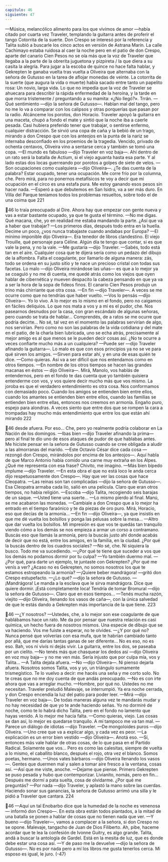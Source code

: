 ```yaml
---
capitulo: 46
siguiente: 47
---
```


—Música, melancólico alimento para los que vivimos de amor —había citado
por cuarta vez Traveler, templando la guitarra antes de proferir el tango Cotorrita
de la suerte.
Don Crespo se interesó por la referencia y Talita subió a buscarle los cinco
actos en versión de Astrana Marín. La calle Cachimayo estaba ruidosa al caer la
noche pero en el patio de don Crespo, aparte del canario Cien Pesos no se oía
más que la voz de Traveler que llegaba a la parte de la obrerita juguetona y
pizpireta / la que diera a su casita la alegría. Para jugar a la escoba de quince no hace
falta hablar, y Gekrepten le ganaba vuelta tras vuelta a Oliveira que alternaba
con la señora de Gutusso en la tarea de aflojar monedas de veinte. La cotorrita de
la suerte (que augura la vida o muerte) había sacado entre tanto un papelito rosa:
Un novio, larga vida. Lo que no impedía que la voz de Traveler se ahuecara para
describir la rápida enfermedad de la heroína, y la tarde en que morra tristemente /
preguntando a su mamita: «¿No llegó?». Trrán.
—Qué sentimiento —dijo la señora de Gutusso—. Hablan mal del tango, pero
no me lo va a comparar con los calipsos y otras porquerías que pasan por la
radio. Alcánceme los porotos, don Horacio.
Traveler apoyó la guitarra en una maceta, chupó a fondo el mate y sintió que
la noche iba a caerle pesada. Casi hubiera preferido tener que trabajar, o sentirse
enfermo, cualquier distracción. Se sirvió una copa de caña y la bebió de un trago,
mirando a don Crespo que con los anteojos en la punta de la nariz se internaba
desconfiado en los proemios de la tragedia. Vencido, privado de ochenta
centavos, Oliveira vino a sentarse cerca y también se tomó una copa.
—El mundo es fabuloso —dijo Traveler en voz baja—. Ahí dentro de un rato
será la batalla de Actium, si el viejo aguanta hasta esa parte. Y al lado estas dos
locas guerreando por porotos a golpes de siete de velos.
—Son ocupaciones como cualquiera —dijo Oliveira—. ¿Te das cuenta de la
palabra? Estar ocupado, tener una ocupación. Me corre frío por la columna, che.
Pero mirá, para no ponernos metafísicos te voy a decir que mi ocupación en el
circo es una estafa pura. Me estoy ganando esos pesos sin hacer nada.
—Esperó a que debutemos en San Isidro, va a ser más duro. En Villa del
Parque teníamos todos los problemas resueltos, sobre todo el de una coima que
221

46
lo traía preocupado al Dire. Ahora hay que empezar con gente nueva y vas a
estar bastante ocupado, ya que te gusta el término.
—No me digas. Qué macana, che, yo en realidad me estaba mandando la
parte. ¿Así que va a haber que trabajar?
—Los primeros días, después todo entra en la huella. Decime un poco, ¿vos
nunca trabajaste cuando andabas por Europa?
—El mínimo imponible dijo Oliveira—. Era tenedor de libros clandestino. El
viejo Trouille, qué personaje para Céline. Algún día te tengo que contar, si es que
vale la pena, y no la vale.
—Me gustaría —dijo Traveler.
—Sabés, todo está tan en el aire. Cualquier cosa que te dijera sería como un
pedazo del dibujo de la alfombra. Falta el coagulante, por llamarlo de alguna
manera: zás, todo se ordena en su justo sitio y te nace un precioso cristal con
todas sus facetas. Lo malo —dijo Oliveira mirándose las uñas— es que a lo mejor
ya se coaguló y no me di cuenta, me quedé atrás como los viejos que oyen hablar
de cibernética y mueven despacito la cabeza pensando en que ya va a ser la hora
de la sopa de fideos finos.
El canario Cien Pesos produjo un trino más chirriante que otra cosa.
—En fin —dijo Traveler—. A veces se me ocurre como que no tendrías que
haber vuelto.
—Vos lo pensás —dijo Oliveira—. Yo lo vivo. A lo mejor es lo mismo en el
fondo, pero no caigamos en fáciles deliquios. Lo que nos mata a vos y a mí es el
pudor, che. Nos pasearnos desnudos por la casa, con gran escándalo de algunas
señoras, pero cuando se trata de hablar... Comprendés, de a ratos se me ocurre
que podría decirte... No sé, tal vez en el momento las palabras servirían de algo,
nos servirían. Pero como no son las palabras de la vida cotidiana y del mate en el
patio, de la charla bien lubricada, uno se echa atrás, precisamente al mejor amigo
es al que menos se le pueden decir cosas así. ¿No te ocurre a veces confiarte
mucho más a un cualquiera?
—Puede ser —dijo Traveler afinando la guitarra—. Lo malo es que con esos
principios ya no se ve para qué sirven los amigos.
—Sirven para estar ahí, y en una de esas quién te dice.
—Como quieras. Así va a ser difícil que nos entendamos como en otros
tiempos.
—En nombre de los otros tiempos se hacen las grandes macanas en éstos —
dijo Oliveira—. Mirá, Manolo, vos hablás de entendernos, pero en el fondo te das
cuenta que yo también quisiera entenderme con vos, y vos quiere decir mucho
más que vos mismo. La joroba es que el verdadero entendimiento es otra cosa.
Nos conformamos con demasiado poco. Cuando los amigos se entienden bien
entre ellos, cuando los amantes se entienden bien entre ellos, cuando las familias
se entienden bien entre ellas, entonces nos creemos en armonía. Engaño puro,
espejo para alondras. A veces siento que entre dos que se rompen la cara a
trompadas hay mucho más entendimiento que entre los que están ahí mirando
222

46
desde afuera. Por eso... Che, pero yo realmente podría colaborar en La Nación de
los domingos.
—Ibas bien —dijo Traveler afinando la prima— pero al final te dio uno de
esos ataques de pudor de que hablabas antes. Me hiciste pensar en la señora de
Gutusso cuando se cree obligada a aludir a las almorranas del marido.
—Este Octavio César dice cada cosa —rezongó don Crespo, mirándolos por
encima de los anteojos—. Aquí habla de que Marco Antonio había comido una
carne muy extraña en los Alpes. ¿Qué me representa con esa frase? Chivito, me
imagino.
—Más bien bípedo implume —dijo Traveler.
—En esta obra el que no está loco le anda cerca dijo respetuosamente don
Crespo—. Hay que ver las cosas que hace Cleopatra.
—Las reinas son tan complicadas —dijo la señora de Gutusso—. Esa
Cleopatra armaba cada lío, salió en una película. Claro que eran otros tiempos,
no había religión.
—Escoba —dijo Talita, recogiendo seis barajas de un saque.
—Usted tiene una suerte...
—Lo mismo pierdo al final. Manú, se me acabaron las monedas.
—Cambiale a don Crespo que a lo mejor ha entrado en el tiempo faraónico y
te da piezas de oro puro. Mirá, Horacio, eso que decías de la armonía...
—En fin —dijo Oliveira—, ya que insistís en que me dé vuelta los bolsillos y
ponga las pelusas sobre la mesa...
—Altro que dar vuelta los bolsillos. Mi impresión es que vos te quedás tan
tranquilo viendo cómo a los demás se nos empieza a armar un corso a
contramano. Buscás eso que llamás la armonía, pero la buscás justo ahí donde
acabás de decir que no está, entre los amigos, en la familia, en la ciudad. ¿Por qué
la buscás dentro de los cuadros sociales?
—No sé, che. Ni siquiera la busco. Todo me va sucediendo.
—¿Por qué te tiene que suceder a vos que los demás no podamos dormir por
tu culpa?
—Yo también duermo mal.
—¿Por qué, para darte un ejemplo, te juntaste con Gekrepten? ¿Por qué me
venís a ver? ¿Acaso no es Gekrepten, no somos nosotros los que te estamos
estropeando la armonía?
—¡Quiere beber mandrágora! —gritó don Crespo estupefacto.
—¿Lo qué? —dijo la señora de Gutusso.
—¡Mandrágora! Le manda a la esclava que le sirva mandrágora. Dice que
quiere dormir. ¡Está completamente loca!
Tendría de tomar Bromural —dijo la señora de Gutusso—. Claro que en esos
tiempos...
—Tenés mucha razón, viejito —dijo Oliveira, llenando los vasos de caña—,
con la única salvedad de que le estás dando a Gekrepten más importancia de la
que tiene.
223

46
—¿Y nosotros?
—Ustedes, che, a lo mejor son ese coagulante de que hablábamos hace un
rato. Me da por pensar que nuestra relación es casi química, un hecho fuera de
nosotros mismos. Una especie de dibujo que se va haciendo. Vos me fuiste a
esperar, no te olvides.
—¿Y por qué no? Nunca pensé que volverías con esa mufa, que te habrían
cambiado tanto por allá, que me darías tantas ganas de ser diferente... No es eso,
no es eso. Bah, vos ni vivís ni dejás vivir.
La guitarra, entre los dos, se paseaba por un cielito.
—No tenés más que chasquear los dedos así —dijo Oliveira en voz muy
baja— y no me ven más. Sería injusto que por culpa mía, vos y Talita...
—A Talita dejala afuera.
—No —dijo Oliveira—. Ni pienso dejarla afuera. Nosotros somos Talita, vos y
yo, un triángulo sumamente trismegístico. Te lo vuelvo a decir: me hacés una
seña y me corto solo. No te creas que no me doy cuenta de que andás
preocupado.
—No es con irte ahora que vas a arreglar mucho.
—Hombre, por qué no. Ustedes no me necesitan.
Traveler preludió Malevaje, se interrumpió. Ya era noche cerrada, y don
Crespo encendía la luz del patio para poder leer.
—Mirá —dijo Traveler en voz baja—. De todas maneras alguna vez te
mandarás mudar y no hay necesidad de que yo te ande haciendo señas. Yo no
dormiré de noche, como te lo habrá dicho Talita, pero en el fondo no lamento
que hayas venido. A lo mejor me hacía falta.
—Como quieras, viejo. Las cosas se dan así, lo mejor es quedarse tranquilo. A
mí tampoco me va tan mal.
—Parece un diálogo de idiotas —dijo Traveler.
—De mongoloides puros —dijo Oliveira.
—Uno cree que va a explicar algo, y cada vez es peor.
—La explicación es un error bien vestido —dijo Oliveira—. Anotá eso.
—Sí, entonces más vale hablar de otras cosas, de lo que pasa en el Partido
Radical. Solamente que vos... Pero es como las calesitas, siempre de vuelta a lo
mismo, el caballito blanco, después el rojo, otra vez el blanco. Somos poetas,
hermano.
—Unos vates bárbaros —dijo Oliveira llenando los vasos—. Gentes que
duermen mal y salen a tomar aire fresco a la ventana, cosas así.
—Así que me viste, anoche.
—Dejame que piense. Primero Gekrepten se puso pesada y hubo que
contemporizar. Livianito, nomás, pero en fin... Después me dormí a pata suelta,
cosa de olvidarme. ¿Por qué me preguntás?
—Por nada —dijo Traveler, y aplastó la mano sobre las cuerdas. Haciendo
sonar sus ganancias, la señora de Gutusso arrimó una silla y le pidió a Traveler
que cantara.
224

46
—Aquí un tal Enobarbo dice que la humedad de la noche es venenosa —
informó don Crespo—. En esta obra están todos piantados, a la mitad de una
batalla se ponen a hablar de cosas que no tienen nada que ver.
—Y bueno —dijo Traveler—, vamos a complacer a la señora, si don Crespo no
se opone. Malevaje, tangacho de Juan de Dios Filiberto. Ah, pibe, haceme acordar
que te lea la confesión de Ivonne Guitry, es algo grande. Talita, andá a buscar la
antología de Gardel. Está en la mesita de luz, que es donde debe estar una cosa
así.
—Y de paso me la devuelve —dijo la señora de Gutusso—. No es por nada
pero a mí los libros me gusta tenerlos cerca. Mi esposo es igual, le juro.
(-47)
